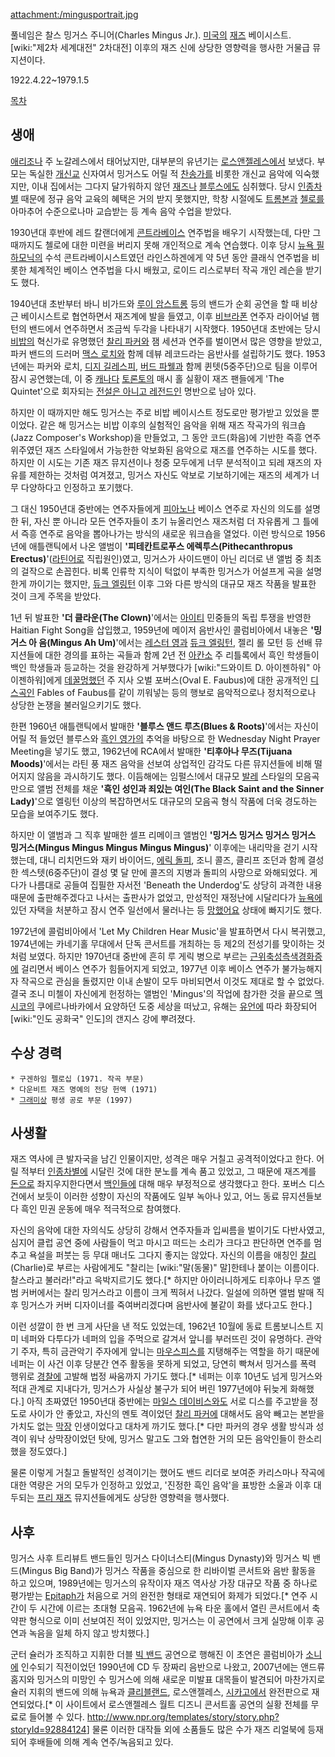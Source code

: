 attachment:/mingusportrait.jpg

풀네임은 찰스 밍거스 주니어(Charles Mingus Jr.). [[미국]]의 [[재즈]] 베이시스트. [wiki:"제2차 세계대전" 2차대전] 이후의 재즈 신에 상당한 영향력을 행사한 거물급 뮤지션이다.

1922.4.22~1979.1.5

[[목차]]

== 생애 ==
[[애리조나]] 주 노갈레스에서 태어났지만, 대부분의 유년기는 [[로스앤젤레스]]에서 보냈다. 부모는 독실한 [[개신교]] 신자여서 밍거스도 어릴 적 [[찬송가]]를 비롯한 개신교 음악에 익숙했지만, 이내 집에서는 그다지 달가워하지 않던 [[재즈]]나 [[블루스]]에도 심취했다. 당시 [[인종차별]] 때문에 정규 음악 교육의 혜택은 거의 받지 못했지만, 학창 시절에도 [[트롬본]]과 [[첼로]]를 아마추어 수준으로나마 교습받는 등 계속 음악 수업을 받았다.

1930년대 후반에 레드 칼랜더에게 [[콘트라베이스]] 연주법을 배우기 시작했는데, 다만 그 때까지도 첼로에 대한 미련을 버리지 못해 개인적으로 계속 연습했다. 이후 당시 [[뉴욕 필하모닉]]의 수석 콘트라베이시스트였던 라인스하겐에게 약 5년 동안 클래식 연주법을 비롯한 체계적인 베이스 연주법을 다시 배웠고, 로이드 리스로부터 작곡 개인 레슨을 받기도 했다.

1940년대 초반부터 바니 비가드와 [[루이 암스트롱]] 등의 밴드가 순회 공연을 할 때 비상근 베이시스트로 협연하면서 재즈계에 발을 들였고, 이후 [[비브라폰]] 연주자 라이어널 햄턴의 밴드에서 연주하면서 조금씩 두각을 나타내기 시작했다. 1950년대 초반에는 당시 [[비밥]]의 혁신가로 유명했던 [[찰리 파커]]와 잼 세션과 연주를 벌이면서 많은 영향을 받았고, 파커 밴드의 드러머 [[맥스 로치]]와 함께 데뷰 레코드라는 음반사를 설립하기도 했다. 1953년에는 파커와 로치, [[디지 길레스피]], [[버드 파웰]]과 함께 퀸텟(5중주단)으로 팀을 이루어 잠시 공연했는데, 이 중 [[캐나다]] [[토론토]]의 매시 홀 실황이 재즈 팬들에게 'The Quintet'으로 회자되는 [[전설은 아니고 레전드]]인 명반으로 남아 있다.  

하지만 이 때까지만 해도 밍거스는 주로 비밥 베이시스트 정도로만 평가받고 있었을 뿐이었다. 같은 해 밍거스는 비밥 이후의 실험적인 음악을 위해 재즈 작곡가의 워크숍(Jazz Composer's Workshop)을 만들었고, 그 동안 코드(화음)에 기반한 즉흥 연주 위주였던 재즈 스타일에서 가능한한 악보화된 음악으로 재즈를 연주하는 시도를 했다. 하지만 이 시도는 기존 재즈 뮤지션이나 청중 모두에게 너무 분석적이고 되레 재즈의 자유를 제한하는 것처럼 여겨졌고, 밍거스 자신도 악보로 기보하기에는 재즈의 세계가 너무 다양하다고 인정하고 포기했다.

그 대신 1950년대 중반에는 연주자들에게 [[피아노]]나 베이스 연주로 자신의 의도를 설명한 뒤, 자신 뿐 아니라 모든 연주자들이 초기 뉴올리언스 재즈처럼 더 자유롭게 그 틀에서 즉흥 연주로 음악을 뽑아나가는 방식의 새로운 워크숍을 열었다. 이런 방식으로 1956년에 애틀랜틱에서 나온 앨범이 ''''피테칸트로푸스 에렉투스(Pithecanthropus Erectus)''''([[라틴어]]로 직립원인)였고, 밍거스가 사이드맨이 아닌 리더로 낸 앨범 중 최초의 걸작으로 손꼽힌다. 비록 인류학 지식이 턱없이 부족한 밍거스가 어설프게 곡을 설명한게 까이기는 했지만, [[듀크 엘링턴]] 이후 그와 다른 방식의 대규모 재즈 작품을 발표한 것이 크게 주목을 받았다.

1년 뒤 발표한 ''''더 클라운(The Clown)''''에서는 [[아이티]] 민중들의 독립 투쟁을 반영한 Haitian Fight Song을 삽입했고, 1959년에 메이저 음반사인 콜럼비아에서 내놓은 ''''밍거스 아 음(Mingus Ah Um)''''에서는 [[레스터 영]]과 [[듀크 엘링턴]], 젤리 롤 모턴 등 선배 뮤지션들에 대한 경의를 표하는 곡들과 함께 2년 전 [[아칸소]] 주 리틀록에서 흑인 학생들이 백인 학생들과 등교하는 것을 완강하게 거부했다가 [wiki:"드와이트 D. 아이젠하워" 아이젠하워]에게 [[데꿀멍]]했던 주 지사 오벌 포버스(Oval E. Faubus)에 대한 공개적인 [[디스]]곡인 Fables of Faubus를 같이 끼워넣는 등의 행보로 음악적으로나 정치적으로나 상당한 논쟁을 불러일으키기도 했다.

한편 1960년 애틀랜틱에서 발매한 ''''블루스 앤드 루츠(Blues & Roots)''''에서는 자신이 어릴 적 들었던 블루스와 [[흑인 영가]]의 추억을 바탕으로 한 Wednesday Night Prayer Meeting을 넣기도 했고, 1962년에 RCA에서 발매한 ''''티후아나 무즈(Tijuana Moods)''''에서는 라틴 풍 재즈 음악을 선보여 상업적인 감각도 다른 뮤지션들에 비해 떨어지지 않음을 과시하기도 했다. 이듬해에는 임펄스!에서 대규모 [[발레]] 스타일의 모음곡만으로 앨범 전체를 채운 ''''흑인 성인과 죄있는 여인(The Black Saint and the Sinner Lady)''''으로 엘링턴 이상의 복잡하면서도 대규모의 모음곡 형식 작품에 더욱 경도하는 모습을 보여주기도 했다.

하지만 이 앨범과 그 직후 발매한 셀프 리메이크 앨범인 ''''밍거스 밍거스 밍거스 밍거스 밍거스(Mingus Mingus Mingus Mingus Mingus)'''' 이후에는 내리막을 걷기 시작했는데, 대니 리치먼드와 재키 바이어드, [[에릭 돌피]], 조니 콜즈, 클리프 조던과 함께 결성한 섹스텟(6중주단)이 결성 몇 달 만에 콜즈의 지병과 돌피의 사망으로 와해되었다. 게다가 나름대로 공들여 집필한 자서전 'Beneath the Underdog'도 상당히 과격한 내용 때문에 출판해주겠다고 나서는 출판사가 없었고, 만성적인 재정난에 시달리다가 [[뉴욕]]에 있던 자택을 처분하고 잠시 연주 일선에서 물러나는 등 [[망했어요]] 상태에 빠지기도 했다.

1972년에 콜럼비아에서 'Let My Children Hear Music'을 발표하면서 다시 복귀했고, 1974년에는 카네기홀 무대에서 단독 콘서트를 개최하는 등 제2의 전성기를 맞이하는 것처럼 보였다. 하지만 1970년대 중반에 흔히 루 게릭 병으로 부르는 [[근위축성측색경화증]]에 걸리면서 베이스 연주가 힘들어지게 되었고, 1977년 이후 베이스 연주가 불가능해지자 작곡으로 관심을 돌렸지만 이내 손발이 모두 마비되면서 이것도 제대로 할 수 없었다. 결국 조니 미첼이 자신에게 헌정하는 앨범인 'Mingus'의 작업에 참가한 것을 끝으로 [[멕시코]]의 쿠에르나바카에서 요양하던 도중 세상을 떠났고, 유해는 [[유언]]에 따라 화장되어 [wiki:"인도 공화국" 인도]의 갠지스 강에 뿌려졌다.

== 수상 경력 ==
 * 구겐하임 펠로십 (1971. 작곡 부문)
 * 다운비트 재즈 명예의 전당 헌액 (1971)
 * [[그래미상]] 평생 공로 부문 (1997)

== 사생활 ==
재즈 역사에 큰 발자국을 남긴 인물이지만, 성격은 매우 거칠고 공격적이었다고 한다. 어릴 적부터 [[인종차별]]에 시달린 것에 대한 분노를 계속 품고 있었고, 그 때문에 재즈계를 [[돈]]으로 좌지우지한다면서 [[백인]]들에 대해 매우 부정적으로 생각했다고 한다. 포버스 디스 건에서 보듯이 이러한 성향이 자신의 작품에도 일부 녹아나 있고, 어느 동료 뮤지션들보다 흑인 민권 운동에 매우 적극적으로 참여했다.

자신의 음악에 대한 자의식도 상당히 강해서 연주자들과 입씨름을 벌이기도 다반사였고, 심지어 클럽 공연 중에 사람들이 먹고 마시고 떠드는 소리가 크다고 판단하면 연주를 멈추고 욕설을 퍼붓는 등 무대 매너도 그다지 좋지는 않았다. 자신의 이름을 애칭인 [[찰리]](Charlie)로 부르는 사람에게도 "찰리는 [wiki:"말(동물)" 말]한테나 붙이는 이름이다. 찰스라고 불러라!"라고 윽박지르기도 했다.[* 하지만 아이러니하게도 티후아나 무즈 앨범 커버에서는 찰리 밍거스라고 이름이 크게 찍혀서 나갔다. 일설에 의하면 앨범 발매 직후 밍거스가 커버 디자이너를 죽여버리겠다며 음반사에 불같이 화를 냈다고도 한다.]

이런 성깔이 한 번 크게 사단을 낸 적도 있었는데, 1962년 10월에 동료 트롬보니스트 지미 네퍼와 다투다가 네퍼의 입을 주먹으로 갈겨서 앞니를 부러뜨린 것이 유명하다. 관악기 주자, 특히 금관악기 주자에게 앞니는 [[마우스피스]]를 지탱해주는 역할을 하기 때문에 네퍼는 이 사건 이후 당분간 연주 활동을 못하게 되었고, 당연히 빡쳐서 밍거스를 폭력 행위로 [[경찰]]에 고발해 법정 싸움까지 가기도 했다.[* 네퍼는 이후 10년도 넘게 밍거스와 적대 관계로 지내다가, 밍거스가 사실상 불구가 되어 버린 1977년에야 뒤늦게 화해했다.] 아직 초짜였던 1950년대 중반에는 [[마일스 데이비스]]와도 서로 디스를 주고받을 정도로 사이가 안 좋았고, 자신의 멘토 격이었던 [[찰리 파커]]에 대해서도 음악 빼고는 본받을 가치도 없는 [[막장]] 인생이었다고 대차게 까기도 했다.[* 다만 파커의 경우 생활 방식과 성격이 워낙 상막장이었던 탓에, 밍거스 말고도 그와 협연한 거의 모든 음악인들이 한소리 했을 정도였다.]

물론 이렇게 거칠고 돌발적인 성격이기는 했어도 밴드 리더로 보여준 카리스마나 작곡에 대한 역량은 거의 모두가 인정하고 있었고, '진정한 흑인 음악'을 표방한 소울과 이후 대두되는 [[프리 재즈]] 뮤지션들에게도 상당한 영향력을 행사했다.

== 사후 ==
밍거스 사후 트리뷰트 밴드들인 밍거스 다이너스티(Mingus Dynasty)와 밍거스 빅 밴드(Mingus Big Band)가 밍거스 작품을 중심으로 한 리바이벌 콘서트와 음반 활동을 하고 있으며, 1989년에는 밍거스의 유작이자 재즈 역사상 가장 대규모 작품 중 하나로 평가받는 [[Epitaph]]가 처음으로 거의 완전한 형태로 재연되어 화제가 되었다.[* 연주 시간이 두 시간에 이르는 초대형 모음곡. 1962년에 뉴욕 타운 홀에서 열린 콘서트에서 축약판 형식으로 이미 선보여진 적이 있었지만, 밍거스는 이 공연에서 크게 실망해 이후 공연과 녹음을 일체 하지 않고 방치했다.]

군터 슐러가 조직하고 지휘한 더블 [[빅 밴드]] 공연으로 행해진 이 초연은 콜럼비아가 [[소니]]에 인수되기 직전이었던 1990년에 CD 두 장짜리 음반으로 나왔고, 2007년에는 앤드류 홈지와 밍거스의 미망인 수 밍거스에 의해 새로운 미발표 대목들이 발견되어 마찬가지로 슐러 지휘의 밴드에 의해 뉴욕과 [[클리블랜드]], 로스앤젤레스, [[시카고]]에서 완전판으로 재연되었다.[* 이 사이트에서 로스앤젤레스 월트 디즈니 콘서트홀 공연의 실황 전체를 무료로 들어볼 수 있다. http://www.npr.org/templates/story/story.php?storyId=92884124] 물론 이러한 대작들 외에 소품들도 많은 수가 재즈 리얼북에 등재되어 후배들에 의해 계속 연주/녹음되고 있다.

